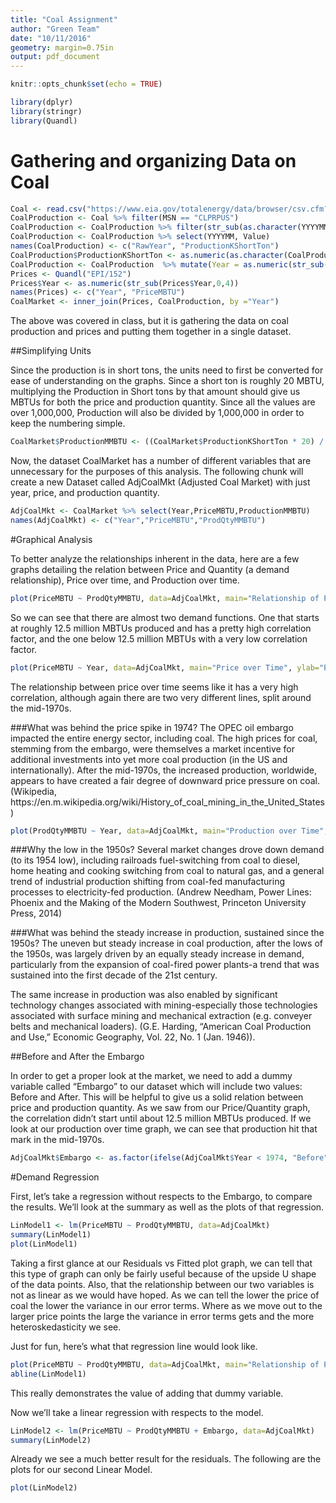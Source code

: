 ```yaml
---
title: "Coal Assignment"
author: "Green Team"
date: "10/11/2016"
geometry: margin=0.75in
output: pdf_document
---
```


```r
knitr::opts_chunk$set(echo = TRUE)
```
```r
library(dplyr)
library(stringr)
library(Quandl)
```

# Gathering and organizing Data on Coal
```r
Coal <- read.csv("https://www.eia.gov/totalenergy/data/browser/csv.cfm?tbl=T06.01")
CoalProduction <- Coal %>% filter(MSN == "CLPRPUS") 
CoalProduction <- CoalProduction %>% filter(str_sub(as.character(YYYYMM),5 ) == "13")
CoalProduction <- CoalProduction %>% select(YYYYMM, Value)
names(CoalProduction) <- c("RawYear", "ProductionKShortTon")
CoalProduction$ProductionKShortTon <- as.numeric(as.character(CoalProduction$ProductionKShortTon))
CoalProduction <- CoalProduction  %>% mutate(Year = as.numeric(str_sub(as.character(RawYear),0,4 )))
Prices <- Quandl("EPI/152")
Prices$Year <- as.numeric(str_sub(Prices$Year,0,4))
names(Prices) <- c("Year", "PriceMBTU")
CoalMarket <- inner_join(Prices, CoalProduction, by ="Year")

```

The above was covered in class, but it is gathering the data on coal production and prices and putting them together in a single dataset. 

##Simplifying Units

Since the production is in short tons, the units need to first be converted for ease of understanding on the graphs. Since a short ton is roughly 20 MBTU, multiplying the Production in Short tons by that amount should give us MBTUs for both the price and production quantity. Since all the values are over 1,000,000, Production will also be divided by 1,000,000 in order to keep the numbering simple.

```r
CoalMarket$ProductionMMBTU <- ((CoalMarket$ProductionKShortTon * 20) / 1000000)

```

Now, the dataset CoalMarket has a number of different variables that are unnecessary for the purposes of this analysis. The following chunk will create a new Dataset called AdjCoalMkt (Adjusted Coal Market) with just year, price, and production quantity.

```r
AdjCoalMkt <- CoalMarket %>% select(Year,PriceMBTU,ProductionMMBTU)
names(AdjCoalMkt) <- c("Year","PriceMBTU","ProdQtyMMBTU")

```

#Graphical Analysis

To better analyze the relationships inherent in the data, here are a few graphs detailing the relation between Price and Quantity (a demand relationship), Price over time, and Production over time.

```r
plot(PriceMBTU ~ ProdQtyMMBTU, data=AdjCoalMkt, main="Relationship of Price and Production Quantity", xlab="Production of Coal (Million MBTU)", ylab="Price (Dollars per MBTU)")

```

So we can see that there are almost two demand functions. One that starts at roughly 12.5 million MBTUs produced and has a pretty high correlation factor, and the one below 12.5 million MBTUs with a very low correlation factor.

```r
plot(PriceMBTU ~ Year, data=AdjCoalMkt, main="Price over Time", ylab="Price (Dollars per MBTU)")

```

The relationship between price over time seems like it has a very high correlation, although again there are two very different lines, split around the mid-1970s. 

###What was behind the price spike in 1974? 
The OPEC oil embargo impacted the entire energy sector, including coal. The high prices for coal, stemming from the embargo, were themselves a market incentive for additional investments into yet more coal production (in the US and internationally). After the mid-1970s, the increased production, worldwide, appears to have created a fair degree of downward price pressure on coal. 
(Wikipedia, https://en.m.wikipedia.org/wiki/History_of_coal_mining_in_the_United_States) 

```r
plot(ProdQtyMMBTU ~ Year, data=AdjCoalMkt, main="Production over Time", ylab="Production of Coal (Million MBTU)")

```

###Why the low in the 1950s? 
Several market changes drove down demand (to its 1954 low), including railroads fuel-switching from coal to diesel, home heating and cooking switching from coal to natural gas, and a general trend of industrial production shifting from coal-fed manufacturing processes to electricity-fed production. 
(Andrew Needham, Power Lines: Phoenix and the Making of the Modern Southwest, Princeton University Press, 2014) 

###What was behind the steady increase in production, sustained since the 1950s? 
The uneven but steady increase in coal production, after the lows of the 1950s, was largely driven by an equally steady increase in demand, particularly from the expansion of coal-fired power plants-a trend that was sustained into the first decade of the 21st century. 

The same increase in production was also enabled by significant technology changes associated with mining-especially those technologies associated with surface mining and mechanical extraction (e.g. conveyer belts and mechanical loaders). 
(G.E. Harding, "American Coal Production and Use," Economic Geography, Vol. 22, No. 1 (Jan. 1946)). 

##Before and After the Embargo

In order to get a proper look at the market, we need to add a dummy variable called "Embargo" to our dataset which will include two values: Before and After. This will be helpful to give us a solid relation between price and production quantity. As we saw from our Price/Quantity graph, the correlation didn't start until about 12.5 million MBTUs produced. If we look at our production over time graph, we can see that production hit that mark in the mid-1970s. 

```r
AdjCoalMkt$Embargo <- as.factor(ifelse(AdjCoalMkt$Year < 1974, "Before", "After"))

```


#Demand Regression

First, let's take a regression without respects to the Embargo, to compare the results. We'll look at the summary as well as the plots of that regression.

```r
LinModel1 <- lm(PriceMBTU ~ ProdQtyMMBTU, data=AdjCoalMkt)
summary(LinModel1)
plot(LinModel1)
```

Taking a first glance at our Residuals vs Fitted plot graph, we can tell that this type of graph can only be fairly useful because of the upside U shape of the data points. Also, that the relationship between our two variables is not as linear as we would have hoped. As we can tell the lower the price of coal the lower the variance in our error terms. Where as we move out to the larger price points the large the variance in error terms gets and the more heteroskedasticity we see. 

Just for fun, here's what that regression line would look like.
```r
plot(PriceMBTU ~ ProdQtyMMBTU, data=AdjCoalMkt, main="Relationship of Price and Production Quantity", xlab="Production of Coal (Million MBTU)", ylab="Price (Dollars per MBTU)")
abline(LinModel1)
```

This really demonstrates the value of adding that dummy variable.

Now we'll take a linear regression with respects to the model.

```r
LinModel2 <- lm(PriceMBTU ~ ProdQtyMMBTU + Embargo, data=AdjCoalMkt)
summary(LinModel2)
```

Already we see a much better result for the residuals. The following are the plots for our second Linear Model.

```r
plot(LinModel2)

```

